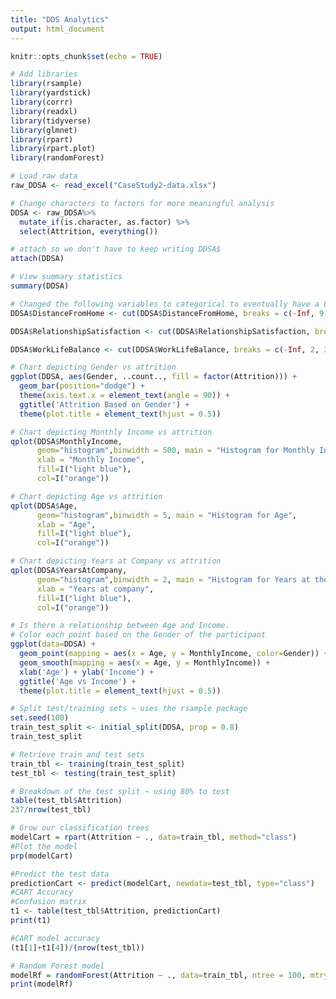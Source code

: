 ```yaml
---
title: "DDS Analytics"
output: html_document
---
```


```r
knitr::opts_chunk$set(echo = TRUE)
```

```r
# Add libraries
library(rsample)
library(yardstick)
library(corrr)
library(readxl)
library(tidyverse)
library(glmnet)
library(rpart)
library(rpart.plot)
library(randomForest)
```

```r
# Load raw data
raw_DDSA <- read_excel("CaseStudy2-data.xlsx")
```

```r
# Change characters to factors for more meaningful analysis
DDSA <- raw_DDSA%>%
  mutate_if(is.character, as.factor) %>%
  select(Attrition, everything())

# attach so we don't have to keep writing DDSA$
attach(DDSA)
```

```r
# View summary statistics
summary(DDSA)
```


```r
# Changed the following variables to categorical to eventually have a LifeSatisfaction variable
DDSA$DistanceFromHome <- cut(DDSA$DistanceFromHome, breaks = c(-Inf, 9, 21, Inf), labels=c("Poor", "Fair", "Good"))

DDSA$RelationshipSatisfaction <- cut(DDSA$RelationshipSatisfaction, breaks = c(-Inf, 2, 3, Inf), labels=c("Poor", "Fair", "Good"))

DDSA$WorkLifeBalance <- cut(DDSA$WorkLifeBalance, breaks = c(-Inf, 2, 3, Inf), labels=c("Poor", "Fair", "Good"))
```


```r
# Chart depicting Gender vs attrition
ggplot(DDSA, aes(Gender, ..count.., fill = factor(Attrition))) + 
  geom_bar(position="dodge") +
  theme(axis.text.x = element_text(angle = 90)) +
  ggtitle('Attrition Based on Gender') +
  theme(plot.title = element_text(hjust = 0.5))
```


```r
# Chart depicting Monthly Income vs attrition
qplot(DDSA$MonthlyIncome,
      geom="histogram",binwidth = 500, main = "Histogram for Monthly Income",
      xlab = "Monthly Income",
      fill=I("light blue"),
      col=I("orange"))

```

```r
# Chart depicting Age vs attrition
qplot(DDSA$Age,
      geom="histogram",binwidth = 5, main = "Histogram for Age",
      xlab = "Age",
      fill=I("light blue"),
      col=I("orange"))
```


```r
# Chart depicting Years at Company vs attrition
qplot(DDSA$YearsAtCompany,
      geom="histogram",binwidth = 2, main = "Histogram for Years at the company",
      xlab = "Years at company",
      fill=I("light blue"),
      col=I("orange"))

```


```r
# Is there a relationship between Age and Income. 
# Color each point based on the Gender of the participant
ggplot(data=DDSA) +
  geom_point(mapping = aes(x = Age, y = MonthlyIncome, color=Gender)) +
  geom_smooth(mapping = aes(x = Age, y = MonthlyIncome)) + 
  xlab('Age') + ylab('Income') +
  ggtitle('Age vs Income') +
  theme(plot.title = element_text(hjust = 0.5))
```


```r
# Split test/training sets ~ uses the rsample package
set.seed(100)
train_test_split <- initial_split(DDSA, prop = 0.8)
train_test_split

# Retrieve train and test sets
train_tbl <- training(train_test_split)
test_tbl <- testing(train_test_split)
```

```r
# Breakdown of the test split ~ using 80% to test
table(test_tbl$Attrition)
237/nrow(test_tbl)
```

```r
# Grow our classification trees
modelCart = rpart(Attrition ~ ., data=train_tbl, method="class")
#Plot the model
prp(modelCart)

```


```r
#Predict the test data
predictionCart <- predict(modelCart, newdata=test_tbl, type="class")
#CART Accuracy
#Confusion matrix 
t1 <- table(test_tbl$Attrition, predictionCart)
print(t1)
```


```r
#CART model accuracy
(t1[1]+t1[4])/(nrow(test_tbl))
```


```r
# Random Forest model
modelRf = randomForest(Attrition ~ ., data=train_tbl, ntree = 100, mtry = 5, importance = TRUE, method="class")
print(modelRf)
```


